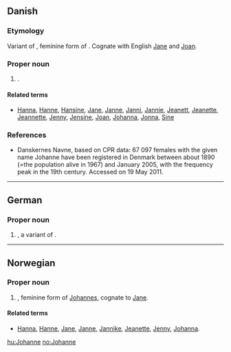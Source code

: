 ==Danish==

===Etymology===
Variant of {{term|Johanna|lang=da}}, feminine form of {{term|Johannes|lang=da}}. Cognate with English [[Jane]] and [[Joan]].

===Proper noun===
{{infl|da|proper noun}}

# {{given name|female|lang=da}}.

====Related terms====
* [[Hanna]], [[Hanne]], [[Hansine]], [[Jane]], [[Janne]], [[Janni]], [[Jannie]], [[Jeanett]], [[Jeanette]], [[Jeannette]], [[Jenny]], [[Jensine]], [[Joan]], [[Johanna]], [[Jonna]], [[Sine]]

===References===
* [http://www.danskernesnavne.navneforskning.ku.dk/ ] Danskernes Navne, based on CPR data: 67 097 females with the given name Johanne have been registered in Denmark between about 1890 (=the population alive in 1967) and January 2005, with the frequency peak in the 19th century. Accessed on 19 May 2011.

----

==German==

===Proper noun===
{{infl|de|proper noun}}

# {{given name|female|lang=de}}, a variant of {{term|Johanna|lang=de}}.

----

==Norwegian==

===Proper noun===
{{infl|no|proper noun}}

# {{given name|female|lang=no}}, feminine form of [[Johannes]], cognate to [[Jane]].

====Related terms====
* [[Hanna]], [[Hanne]], [[Jane]], [[Janne]], [[Jannike]], [[Jeanette]], [[Jenny]], [[Johanna]].

[[hu:Johanne]]
[[no:Johanne]]